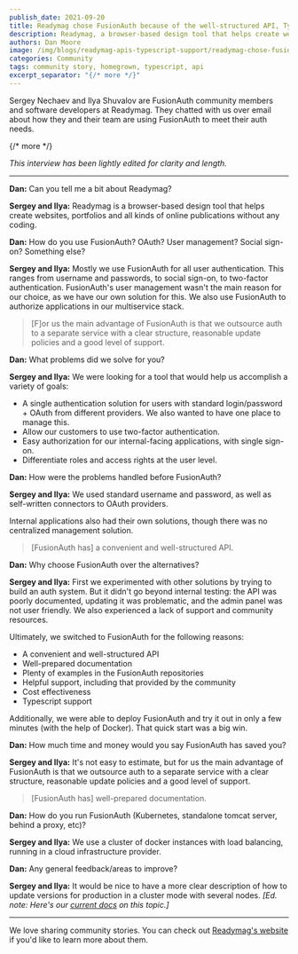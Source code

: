 ```yaml
---
publish_date: 2021-09-20 
title: Readymag chose FusionAuth because of the well-structured API, Typescript SDK, and helpful support
description: Readymag, a browser-based design tool that helps create websites, portfolios and online publications uses FusionAuth because of its clear structure, reasonable update policies and support.
authors: Dan Moore
image: /img/blogs/readymag-apis-typescript-support/readymag-chose-fusionauth-because-of-the-well-structured-api-typescript-sdk-and-helpful-support-header-image.png
categories: Community
tags: community story, homegrown, typescript, api
excerpt_separator: "{/* more */}"
---
```


Sergey Nechaev and Ilya Shuvalov are FusionAuth community members and software developers at Readymag. They chatted with us over email about how they and their team are using FusionAuth to meet their auth needs. 

{/* more */}

*This interview has been lightly edited for clarity and length.*

-------

**Dan:** Can you tell me a bit about Readymag?

**Sergey and Ilya:** Readymag is a browser-based design tool that helps create websites, portfolios and all kinds of online publications without any coding.

**Dan:** How do you use FusionAuth? OAuth? User management? Social sign-on? Something else?
        
**Sergey and Ilya:** Mostly we use FusionAuth for all user authentication. This ranges from username and passwords, to social sign-on, to two-factor authentication. FusionAuth's user management wasn't the main reason for our choice, as we have our own solution for this. We also use FusionAuth to authorize applications in our multiservice stack.

> [F]or us the main advantage of FusionAuth is that we outsource auth to a separate service with a clear structure, reasonable update policies and a good level of support.

**Dan:** What problems did we solve for you?

**Sergey and Ilya:** We were looking for a tool that would help us accomplish a variety of goals: 

* A single authentication solution for users with standard login/password + OAuth from different providers. We also wanted to have one place to manage this.
* Allow our customers to use two-factor authentication.
* Easy authorization for our internal-facing applications, with single sign-on.
* Differentiate roles and access rights at the user level.

**Dan:** How were the problems handled before FusionAuth?

**Sergey and Ilya:** We used standard username and password, as well as self-written connectors to OAuth providers. 

Internal applications also had their own solutions, though there was no centralized management solution.

> [FusionAuth has] a convenient and well-structured API.

**Dan:** Why choose FusionAuth over the alternatives?

**Sergey and Ilya:** First we experimented with other solutions by trying to build an auth system. But it didn't go beyond internal testing: the API was poorly documented, updating it was problematic, and the admin panel was not user friendly. We also experienced a lack of support and community resources.

Ultimately, we switched to FusionAuth for the following reasons:

* A convenient and well-structured API
* Well-prepared documentation
* Plenty of examples in the FusionAuth repositories
* Helpful support, including that provided by the community
* Cost effectiveness
* Typescript support

Additionally, we were able to deploy FusionAuth and try it out in only a few minutes (with the help of Docker). That quick start was a big win.

**Dan:** How much time and money would you say FusionAuth has saved you?

**Sergey and Ilya:** It's not easy to estimate, but for us the main advantage of FusionAuth is that we outsource auth to a separate service with a clear structure, reasonable update policies and a good level of support.

> [FusionAuth has] well-prepared documentation.
        
**Dan:** How do you run FusionAuth (Kubernetes, standalone tomcat server, behind a proxy, etc)?

**Sergey and Ilya:** We use a cluster of docker instances with load balancing, running in a cloud infrastructure provider.

**Dan:** Any general feedback/areas to improve?

**Sergey and Ilya:** It would be nice to have a more clear description of how to update versions for production in a cluster mode with several nodes. _[Ed. note: Here's our [current docs](/docs/operate/deploy/cluster#cluster-upgrades) on this topic.]_

-------

We love sharing community stories. You can check out [Readymag's website](https://readymag.com/) if you'd like to learn more about them.
